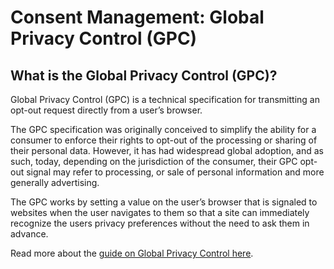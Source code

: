 
# Consent Management: Global Privacy Control (GPC)

## What is the Global Privacy Control (GPC)?
Global Privacy Control (GPC) is a technical specification for transmitting an opt-out request directly from a user’s browser.

The GPC specification was originally conceived to simplify the ability for a consumer to enforce their rights to opt-out of the processing or sharing of their personal data. However, it has had widespread global adoption, and as such, today, depending on the jurisdiction of the consumer, their GPC opt-out signal may refer to processing, or sale of personal information and more generally advertising.

The GPC works by setting a value on the user’s browser that is signaled to websites when the user navigates to them so that a site can immediately recognize the users privacy preferences without the need to ask them in advance. 

Read more about the [guide on Global Privacy Control here](/regulations/gpc/overview).

